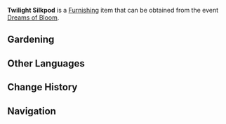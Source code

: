 {{Furnishing Infobox
|id             = 373808
|image          = Item Twilight Silkpod.png
|category       = Dreambloom
|rarity         = 3
|description    = A Silkpod with flowers steeped in the fading purple of late sunset. It blooms so profusely in its season that it might come clambering out of its pot, thus requiring timely trimming such that it does not treat the personal space of flowers in other pots as some blue-sky suggestion.
|source1        = [[Dreams of Bloom]]
|event          = Dreams of Bloom
}}
'''Twilight Silkpod''' is a [[Furnishing]] item that can be obtained from the event [[Dreams of Bloom]].

==Gardening==
{{Recipe
|type = Luxuriant Glebe
|time = 10min
|Dreambloom: Silkpod Seed = 1
|sort = Dreambloom: Silkpod Seed
}}

==Other Languages==
{{Other Languages
|en      = Twilight Silkpod
|zhs     = 绣荚・栖霞
|zhs_rm  = Xiù Jiá ・ Qī Xiá
|zht     = 繡莢・棲霞
|zht_rm  = Xiù Jiá ・ Qī Xiá
|zh_tl   = 
|ja      = ニシキサヤ・栖霞
|ja_rm   = Nishiki-saya - Seika
|ja_tl   = 
|ko      = 유홍초・해질녘
|ko_rm   = Yuhongcho - Haejilnyeok
|ko_tl   = Cypress Vine - Sunset
|es      = Vaina de seda: Nido arrebol
|es_tl   = 
|fr      = Cosse de soie « Refuge de crépuscule »
|fr_tl   = Silkpod "Twilight Refuge"
|ru      = Шёлковый стручок: Прибежище заката
|ru_tl   = 
|th      = Silkpod - เมฆยามอาทิตย์อัสดง
|th_rm   = 
|th_tl   = 
|vi      = Quả Gấm - Mây Trôi
|vi_tl   = 
|de      = Abendrote Seidenschote
|de_tl   = Sunset Red Silkpod
|id      = Twilight Silkpod
|pt      = Rosa-de-gueldres Refúgio do Crepúsculo
|pt_tl   = 
}}

==Change History==
{{Change History|2.2}}

==Navigation==
{{Furnishing Navbox/Subsystems|curio}}